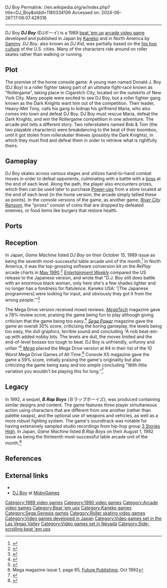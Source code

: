 DJ Boy
Permalink: //en.wikipedia.org/w/index.php?title=DJ_Boy&oldid=1180334106
Accessed on: 2024-06-26T17:06:07.429316



------
DJ Boy
{{Short description|1989 video game}}
{{Infobox video game
| title = DJ Boy
| image = DJ_Boy_game_cover_art.png
| caption = Box art for the Sega Genesis version.
| developer = [[Kaneko]]
| publisher = JP: Kaneko<br>NA: [[Sammy Corporation|Sammy]]
| designer = 
| series = 
| engine = 
| released = 1989
| genre = [[Beat 'em up]]
| modes = 1-2 players
| platforms = [[Arcade video game|Arcade]], [[Sega Genesis|Genesis]]
| arcade system = 
}}
'''''DJ Boy''''' (DJボーイ) is a 1989 [[beat 'em up]] [[arcade video game]] developed and published in Japan by [[Kaneko]] and in North America by [[Sammy Corporation|Sammy]]. ''DJ Boy'', also known as ''DJ Kid'', was partially based on the [[hip hop culture]] of the U.S. cities. Many of the characters ride around on roller skates rather than walking or running.

==Plot==
The premise of the home console game: A young man named Donald J. Boy (DJ Boy) is a roller fighter taking part of an ultimate fight-race known as "Rollergame", taking place in Cigaretch City, located on the outskirts of New York City. Many people were excited to see DJ Boy, but a roller fighter gang known as the Dark Knights want him out of the competition. Their leader, Heavy-Met Tony, calls his gang to kidnap his girlfriend Maria, who also comes into town and defeat DJ Boy. DJ Boy must rescue Maria, defeat the Dark Knights, and win the Rollergame competition in one adventure. The arcade plot tells a different story. Two rollerskaters named Bob & Tom (the two playable characters) were breakdancing to the beat of their boombox, until it got stolen from rollerskater thieves (possibly the Dark Knights), in which they must find and defeat them in order to retrieve what is rightfully theirs.

==Gameplay==
DJ Boy skates across various stages and utilizes hand-to-hand combat moves in order to defeat opponents, culminating with a battle with a [[boss (video games)|boss]] at the end of each level.  Along the path, the player also encounters prizes, which then can be used later to purchase [[Power-up]]s from a store located at the end of each level (in the home version, the arcade simply tallied these as points). In the console versions of the game, as another game, ''[[River City Ransom]]'', the "prizes" consist of coins that are dropped by defeated enemies, or food items like burgers that restore health.

==Ports==
{{empty section|date=March 2023}}

==Reception==
{{Video game reviews
| rev1 = ''[[MegaTech]]''
| rev1Score = 78% (Mega Drive)<ref>''[[MegaTech]]'' rating, [[EMAP]], issue 6, page 77, June 1992</ref>
| rev2 = Sega Power
| rev2Score = 30% (Mega Drive)<ref>{{Cite book|url=https://archive.org/details/sega-power-33/page/5/mode/2up|title=DJ Boy Review|date=August 1992|publisher=[[Imagine Publishing]]|location=[[United Kingdom]]|pages=40}}</ref>
| rev3 = Console XS
| rev3Score = 59% (Mega Drive)<ref>{{Cite journal|date=June 1992|title=DJ Boy Console XS Review|url=https://archive.org/details/console-xs-01/page/128/mode/2up|journal=Console XS|location=[[United Kingdom]]|publisher=[[Paragon Publishing]]|issue=1|page=129|access-date=June 9, 2021}}</ref>
}}

In Japan, ''Game Machine'' listed ''DJ Boy'' on their October 15, 1989 issue as being the seventh most-successful table arcade unit of the month.<ref>{{cite magazine|title=Game Machine's Best Hit Games 25 - テーブル型TVゲーム機 (Table Videos)|magazine=[[:ja:ゲームマシン|Game Machine]]|issue=366|publisher=[[:ja:アミューズメント通信社|Amusement Press, Inc.]]|date=15 October 1989|page=25|lang=ja}}</ref> In North America, it was the top-grossing software conversion kit on the ''RePlay'' arcade charts in [[1990 in video games|May 1990]].<ref>{{cite magazine |title=RePlay: The Players' Choice |magazine=RePlay |date=May 1990 |volume=15 |issue=8 |page=4 |url=https://archive.org/details/re-play-volume-14-issue-no.-8-may-1990-600dpi/RePlay%20-%20Volume%2014%2C%20Issue%20No.%208%20-%20May%201990/page/n3}}</ref> ''[[Entertainment Weekly]]'' compared the US release to the Japanese version, and wrote that "D.J. Boy ''still'' does battle with an enormous black woman, only here she's a few shades lighter and no longer has a fondness for flatulence. Kaneko USA: '[The Japanese programmers] were looking for input, and obviously they got it from the wrong people.'"<ref>{{Cite magazine|url=https://ew.com/article/1992/04/10/japanese-video-games-get-tailored-states/|title=Japanese video games get tailored for the States|magazine=[[Entertainment Weekly]] }}</ref>

The Mega Drive version received mixed reviews. ''[[MegaTech]]'' magazine gave a 78% review score, praising the game being fun to play although giving criticism that the game being too easy.<ref>{{Cite book|last=|first=|url=https://archive.org/details/UneditedUK_marktrade/MegaTech_06/page/n75/mode/2up|title=DJ Boy Review|date=June 1992|publisher=[[EMAP]]|isbn=|location=[[United Kingdom]]|pages=77|access-date=December 18, 2020}}</ref> ''[[Sega Power]]'' magazine gave the game an overall 30% score, criticizing the boring gameplay, the levels being too easy, the dull graphics, terrible sound and concluding “A nob beat-em-up with added nobby bits. The levels are dull, the moves limited and the end-of-level bosses too tough to beat.  DJ Boy is unfriendly, unfunny and unfair.”<ref>{{Cite book|url=https://archive.org/details/sega-power-33/page/5/mode/2up|title=DJ Boy Review|date=August 1992|publisher=[[Imagine Publishing]]|location=[[United Kingdom]]|pages=40}}</ref> ''[[Mega (magazine)|Mega]]'' placed the Mega Drive version at #4 in their list of the 10 Worst Mega Drive Games of All Time.<ref>Mega magazine issue 1, page 85, [[Future Publishing]], Oct 1992</ref> Console XS magazine gave the game a 59% score, initially praising the game's originality but also criticizing the game being easy and too simple concluding "With little variation you wouldn’t be playing this for long."<ref>{{Cite journal|date=June 1992|title=DJ Boy Console XS Review|url=https://archive.org/details/console-xs-01/page/128/mode/2up|journal=Console XS|location=[[United Kingdom]]|publisher=[[Paragon Publishing]]|issue=1|page=129|access-date=June 9, 2021}}</ref>

==Legacy==
In 1992, a sequel, '''''B.Rap Boys''''' (Ｂラップボーイズ), was produced containing similar designs and content. The game features three player simultaneous action using characters that are different from one another (rather than palette swaps), and the optional use of weapons and vehicles, as well as a more robust fighting system. The game's soundtrack was notable for having extensively sampled studio recordings from hip-hop group [[3 Stories High]]. In Japan, ''Game Machine'' listed ''B.Rap Boys'' on their August 1, 1992 issue as being the thirteenth most-successful table arcade unit of the month.<ref>{{cite magazine|title=Game Machine's Best Hit Games 25 - テーブル型TVゲーム機 (Table Videos)|magazine=[[:ja:ゲームマシン|Game Machine]]|issue=431|publisher=[[:ja:アミューズメント通信社|Amusement Press, Inc.]]|date=1 August 1992|page=25|lang=ja}}</ref>

==References==
{{reflist}}

==External links==
*{{KLOV game|id=7480}}
*[http://www.mobygames.com/game/dj-boy DJ Boy] at [[MobyGames]]

{{DEFAULTSORT:Dj Boy}}
[[Category:1989 video games]]
[[Category:1990 video games]]
[[Category:Arcade video games]]
[[Category:Beat 'em ups]]
[[Category:Kaneko games]]
[[Category:Sega Genesis games]]
[[Category:Roller skating video games]]
[[Category:Video games developed in Japan]]
[[Category:Video games set in the Las Vegas Valley]]
[[Category:Video games set in Nevada]]
[[Category:Side-scrolling beat 'em ups]]